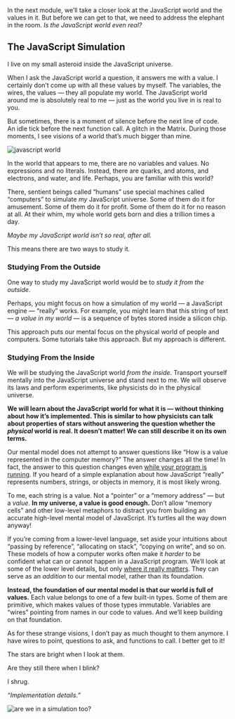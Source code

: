 In the next module, we’ll take a closer look at the JavaScript world and the values in it. But before we can get to that, we need to address the elephant in the room. *Is the JavaScript world even real?*

## The JavaScript Simulation

I live on my small asteroid inside the JavaScript universe.

When I ask the JavaScript world a question, it answers me with a value. I certainly don’t come up with all these values by myself. The variables, the wires, the values — they all populate my world. The JavaScript world around me is absolutely real to me — just as the world you live in is real to you.

But sometimes, there is a moment of silence before the next line of code. An idle tick before the next function call. A glitch in the Matrix. During those moments, I see visions of a world that’s much bigger than mine.

![javascript world](https://res.cloudinary.com/dg3gyk0gu/image/upload/v1580435620/just-javascript-email-images/jj04/dream-glitch-optim.gif)

In the world that appears to me, there are no variables and values. No expressions and no literals. Instead, there are quarks, and atoms, and electrons, and water, and life. Perhaps, you are familiar with this world?

There, sentient beings called “humans” use special machines called “computers” to simulate *my* JavaScript universe. Some of them do it for amusement. Some of them do it for profit. Some of them do it for no reason at all. At their whim, my whole world gets born and dies a trillion times a day.

*Maybe my JavaScript world isn’t so real, after all.*

This means there are two ways to study it.

### Studying From the Outside

One way to study my JavaScript world would be to *study it from the outside*.

Perhaps, you might focus on how a simulation of my world — a JavaScript engine — “really” works. For example, you might learn that this string of text — *a value in my world* — is a sequence of bytes stored inside a silicon chip.

This approach puts our mental focus on the physical world of people and computers. Some tutorials take this approach. But my approach is different.

### Studying From the Inside

We will be studying the JavaScript world *from the inside*. Transport yourself mentally into the JavaScript universe and stand next to me. We will observe its laws and perform experiments, like physicists do in the physical universe.

**We will learn about the JavaScript world for what it is — without thinking about how it’s implemented. This is similar to how physicists can talk about properties of stars without answering the question whether the *physical* world is real. It doesn’t matter! We can still describe it on its own terms.**

Our mental model does not attempt to answer questions like “How is a value represented in the computer memory?” The answer changes all the time! In fact, the answer to this question changes even [while your program is running](https://v8.dev/blog/react-cliff). If you heard of a simple explanation about how JavaScript “really” represents numbers, strings, or objects in memory, it is most likely wrong.

To me, each string is a value. Not a “pointer” or a “memory address” — but a *value*. **In my universe, a value is good enough.** Don’t allow “memory cells” and other low-level metaphors to distract you from building an accurate high-level mental model of JavaScript. It’s turtles all the way down anyway!

If you’re coming from a lower-level language, set aside your intuitions about “passing by reference”, “allocating on stack”, “copying on write”, and so on. These models of how a computer works often make it *harder* to be confident what can or cannot happen in a JavaScript program. We’ll look at some of the lower level details, but only [where it really matters](https://www.joelonsoftware.com/2002/11/11/the-law-of-leaky-abstractions/). They can serve as an *addition* to our mental model, rather than its foundation.

**Instead, the foundation of our mental model is that our world is full of values.** Each value belongs to one of a few built-in types. Some of them are primitive, which makes values of those types immutable. Variables are “wires” pointing from names in our code to values. And we’ll keep building on that foundation.

As for these strange visions, I don’t pay as much thought to them anymore. I have wires to point, questions to ask, and functions to call. I better get to it!

The stars are bright when I look at them.

Are they still there when I blink?

I shrug.

*“Implementation details.”*

![are we in a simulation too?](https://res.cloudinary.com/dg3gyk0gu/image/upload/v1580435620/just-javascript-email-images/jj04/dream-glitch-meta-optim.gif)

